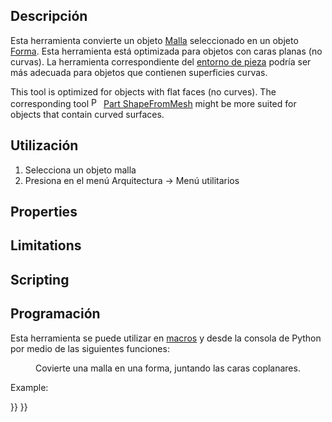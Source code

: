 <languages/>

<div class="mw-translate-fuzzy">
{{docnav/es
|[[Arch_SplitMesh|Split Mesh]]
|[[Arch_SelectNonSolidMeshes|Select non-solid meshes]]
|[[Arch_Workbench|Arch]]
|IconL=Arch_SplitMesh.svg
|IconC=Workbench_Arch.svg
|IconR=Arch_SelectNonSolidMeshes.png
}}
</div>

<div class="mw-translate-fuzzy">
{{GuiCommand/es
|Name=Arch MeshToShape|Name/es=Arch Malla a forma
|MenuLocation=Arquitectura → Utilidades → Malla a forma
|Workbenches=[[Arch_Workbench/es|Arquitectura]]
|SeeAlso=[[Arch SplitMesh/es|Arch SplitMesh/es]], [[Arch RemoveShape/es|Eliminar forma]]
}}
</div>

<span id="Description"></span>
==Descripción==

<div class="mw-translate-fuzzy">
Esta herramienta convierte un objeto [[Mesh_Workbench/es|Malla]] seleccionado en un objeto [[Part_Workbench/es|Forma]]. Esta herramienta está optimizada para objetos con caras planas (no curvas). La herramienta correspondiente del [[Part_Workbench/es|entorno de pieza]] podría ser más adecuada para objetos que contienen superficies curvas.
</div>

This tool is optimized for objects with flat faces (no curves). The corresponding tool [[File:Part_ShapeFromMesh.svg|16px]] [[Part_ShapeFromMesh|Part ShapeFromMesh]] might be more suited for objects that contain curved surfaces.

<span id="Usage"></span>
==Utilización==

<div class="mw-translate-fuzzy">
# Selecciona un objeto malla
# Presiona {{KEY|[[Image:Arch MeshToShape.png|16px]] '''Malla a forma'''}} en el menú Arquitectura → Menú utilitarios
</div>

==Properties==

==Limitations==

==Scripting==

<div class="mw-translate-fuzzy">
==Programación==
</div>

<div class="mw-translate-fuzzy">
Esta herramienta se puede utilizar en [[macros/es|macros]] y desde la consola de Python por medio de las siguientes funciones:
</div>

{{Code|code=
new_obj = meshToShape(obj, mark=True, fast=True, tol=0.001, flat=False, cut=True)
}}

<div class="mw-translate-fuzzy">
: Covierte una malla en una forma, juntando las caras coplanares.
</div>

Example:

{{Code|code=
import Arch, Mesh, BuildRegularGeoms

Box = FreeCAD.ActiveDocument.addObject("Mesh::Cube", "Cube")
Box.Length = 1000
Box.Width = 2000
Box.Height = 1000
FreeCAD.ActiveDocument.recompute()

new_obj = Arch.meshToShape(Box)
}}


<div class="mw-translate-fuzzy">
{{docnav/es
|[[Arch_SplitMesh|Split Mesh]]
|[[Arch_SelectNonSolidMeshes|Select non-solid meshes]]
|[[Arch_Workbench|Arch]]|IconL=Arch_SplitMesh.svg
|IconC=Workbench_Arch.svg
|IconR=Arch_SelectNonSolidMeshes.png
}}
</div>

{{BIM_Tools_navi{{#translation:}}}}
{{Userdocnavi{{#translation:}}}}